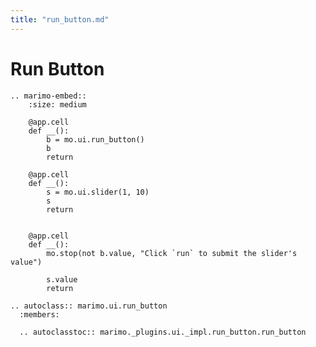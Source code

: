 ```yaml
---
title: "run_button.md"
---
```


# Run Button

```{eval-rst}
.. marimo-embed::
    :size: medium

    @app.cell
    def __():
        b = mo.ui.run_button()
        b
        return

    @app.cell
    def __():
        s = mo.ui.slider(1, 10)
        s
        return


    @app.cell
    def __():
        mo.stop(not b.value, "Click `run` to submit the slider's value")

        s.value
        return
```

```{eval-rst}
.. autoclass:: marimo.ui.run_button
  :members:

  .. autoclasstoc:: marimo._plugins.ui._impl.run_button.run_button
```
